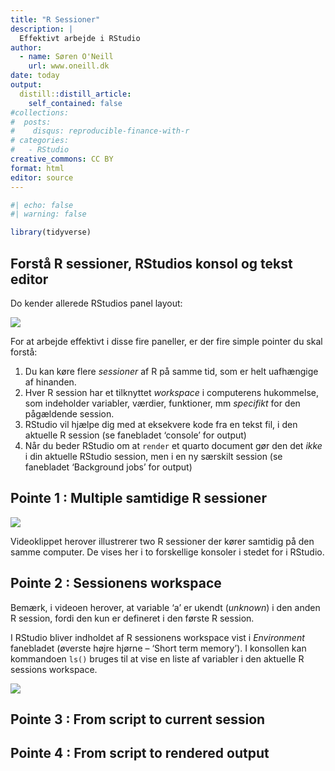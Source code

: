 ```yaml
---
title: "R Sessioner"
description: |
  Effektivt arbejde i RStudio
author:
  - name: Søren O'Neill
    url: www.oneill.dk
date: today
output:
  distill::distill_article:
    self_contained: false
#collections:
#  posts:
#    disqus: reproducible-finance-with-r
# categories:
#   - RStudio
creative_commons: CC BY
format: html
editor: source
---
```


```r
#| echo: false
#| warning: false

library(tidyverse)
```

## Forstå R sessioner, RStudios konsol og tekst editor

Do kender allerede RStudios panel layout:

![](gfx/rstudio_panels_functions.png)

For at arbejde effektivt i disse fire paneller, er der fire simple pointer du skal forstå:

1. Du kan køre flere _sessioner_ af R på samme tid, som er helt uafhængige af hinanden.
2. Hver R session har et tilknyttet _workspace_ i computerens hukommelse, som indeholder variabler, værdier, funktioner, mm *specifikt* for den pågældende session.
3. RStudio vil hjælpe dig med at eksekvere kode fra en tekst fil, i den aktuelle R session (se fanebladet 'console' for output)
4. Når du beder RStudio om at `render` et quarto document gør den det _ikke_ i din aktuelle RStudio session, men i en ny særskilt session (se fanebladet 'Background jobs' for output)


:::{.callout-note collapse=true}
## Pointe 1 : Multiple samtidige R sessioner

![](gfx/multiple_R_sessions.gif)

Videoklippet herover illustrerer two R sessioner der kører samtidig på den samme computer. De vises her i to forskellige konsoler i stedet for i RStudio.

:::


:::{.callout-note collapse=true}
## Pointe 2 : Sessionens workspace

Bemærk, i videoen herover, at variable 'a' er ukendt (_unknown_) i den anden R session, fordi den kun er defineret i den første R session.

I RStudio bliver indholdet af R sessionens workspace vist i _Environment_ fanebladet (øverste højre hjørne -- 'Short term memory'). I konsollen kan kommandoen `ls()` bruges til at vise en liste af variabler i den aktuelle R sessions workspace. 

![](gfx/rstudio_environment.gif)
:::


:::{.callout-note collapse=true}
## Pointe 3 : From script to current session

:::



:::{.callout-note collaps=true}
## Pointe 4 : From script to rendered output

:::

<script src="https://giscus.app/client.js"
        data-repo="sorenoneill/r4phd"
        data-repo-id="R_kgDOJ9etDQ"
        data-category="Announcements"
        data-category-id="DIC_kwDOJ9etDc4CYApF"
        data-mapping="pathname"
        data-strict="0"
        data-reactions-enabled="0"
        data-emit-metadata="0"
        data-input-position="bottom"
        data-theme="cobalt"
        data-lang="en"
        crossorigin="anonymous"
        async>
</script>


